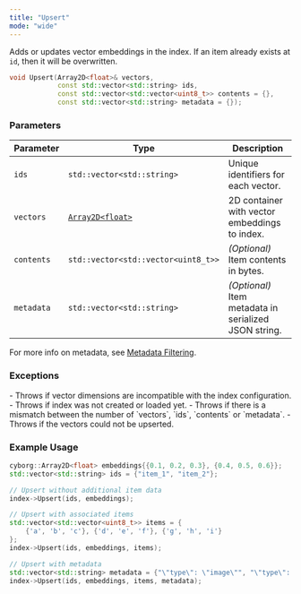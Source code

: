 ```yaml
---
title: "Upsert"
mode: "wide"
---
```


Adds or updates vector embeddings in the index. If an item already exists at `id`, then it will be overwritten.

```cpp
void Upsert(Array2D<float>& vectors,
            const std::vector<std::string> ids,
            const std::vector<std::vector<uint8_t>> contents = {},
            const std::vector<std::string> metadata = {});
```

### Parameters

| Parameter | Type | Description |
|---------------|-----------------------------|-----------------------------------------------------|
| `ids` | `std::vector<std::string>` | Unique identifiers for each vector. |
| `vectors` | [`Array2D<float>`](../types#array2d) | 2D container with vector embeddings to index. |
| `contents` | `std::vector<std::vector<uint8_t>>` | _(Optional)_ Item contents in bytes. |
| `metadata` | `std::vector<std::string>` | _(Optional)_ Item metadata in serialized JSON string. |

<Tip>For more info on metadata, see [Metadata Filtering](../../..../../../guides/data-operations/metadata-filtering).</Tip>

### Exceptions

<AccordionGroup>
    <Accordion title="std::invalid_argument">
        - Throws if vector dimensions are incompatible with the index configuration.
        - Throws if index was not created or loaded yet.
        - Throws if there is a mismatch between the number of `vectors`, `ids`, `contents` or `metadata`.
    </Accordion>
    <Accordion title="std::runtime_exception">
        - Throws if the vectors could not be upserted.
    </Accordion>
</AccordionGroup>

### Example Usage

```cpp
cyborg::Array2D<float> embeddings{{0.1, 0.2, 0.3}, {0.4, 0.5, 0.6}};
std::vector<std::string> ids = {"item_1", "item_2"};

// Upsert without additional item data
index->Upsert(ids, embeddings);

// Upsert with associated items
std::vector<std::vector<uint8_t>> items = {
    {'a', 'b', 'c'}, {'d', 'e', 'f'}, {'g', 'h', 'i'}
};
index->Upsert(ids, embeddings, items);

// Upsert with metadata
std::vector<std::string> metadata = {"\"type\": \"image\"", "\"type\": \"text\""}
index->Upsert(ids, embeddings, items, metadata);
```